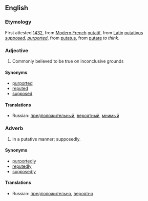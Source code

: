 ==English==
===Etymology===
First attested [[w:1432|1432]], from [[Modern French]] [[putatif]], from [[Latin]] [[putativus]] ''[[suppose]]d, [[purport]]ed'', from [[putatus]], from [[putare]] ''to think''. 
===Adjective===
#Commonly believed to be true on inconclusive grounds
====Synonyms====
*[[purported]]
*[[reputed]]
*[[supposed]]
====Translations====
*Russian: [[предположительный]], [[вероятный]], [[мнимый]]
===Adverb===
#In a putative manner; supposedly.
====Synonyms====
*[[purportedly]]
*[[reputedly]]
*[[supposedly]]
====Translations====
*Russian: [[предположительно]], [[вероятно]]